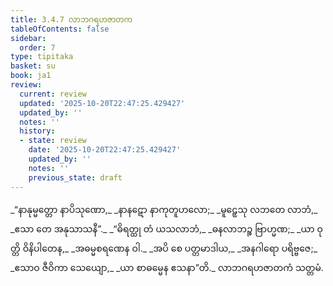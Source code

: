 ```yaml
---
title: 3.4.7 လာဘဂရဟဇာတက
tableOfContents: false
sidebar:
  order: 7
type: tipitaka
basket: su
book: ja1
review:
  current: review
  updated: '2025-10-20T22:47:25.429427'
  updated_by: ''
  notes: ''
  history:
  - state: review
    date: '2025-10-20T22:47:25.429427'
    updated_by: ''
    notes: ''
    previous_state: draft
---
```



<DynamicBreadcrumb />


<ReviewStatus review={frontmatter.review} showDetails={true} />

<HypothesisAnnotation frontmatter={frontmatter} />

<Division number="109" book="ja1" e="ch" v="22" p="86">

<Paragraph number="820" type="verses" book="ja1">
_“နာနုမ္မတ္တော နာပိသုဏော,_  
_နာနဋော နာကုတူဟလော;_  
_မူဠှေသု လဘတေ လာဘံ,_  
_ဧသာ တေ အနုသာသနီ”._  

</Paragraph>

</Division>
<Division number="110" book="ja1" e="ch" v="22" p="86">

<Paragraph number="821" type="verses" book="ja1">
_“ဓိရတ္ထု တံ ယသလာဘံ,_  
_ဓနလာဘဉ္စ ဗြာဟ္မဏ;_  
_ယာ ဝုတ္တိ ဝိနိပါတေန,_  
_အဓမ္မစရဏေန ဝါ._  

</Paragraph>

</Division>
<Division number="111" book="ja1" e="ch" v="22" p="86">

<Paragraph number="822" type="verses" book="ja1">
_အပိ စေ ပတ္တမာဒါယ,_  
_အနဂါရော ပရိဗ္ဗဇေ;_  
_ဧသာဝ ဇီဝိကာ သေယျော,_  
_ယာ စာဓမ္မေန ဧသနာ”တိ._  


</Paragraph>
</Division>

<Paragraph number="823" type="center" book="ja1">
လာဘဂရဟဇာတကံ သတ္တမံ.
</Paragraph>